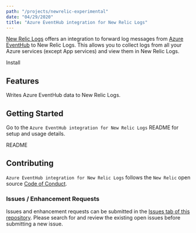 ```yaml
---
path: "/projects/newrelic-experimental"
date: "04/29/2020"
title: "Azure EventHub integration for New Relic Logs"
---
```


<!-- Imports must occur at the top of the file -->

[New Relic Logs](https://docs.newrelic.com/docs/introduction-new-relic-logs) offers an integration to forward log messages from  [Azure EventHub](https://azure.microsoft.com/en-us/services/event-hubs/) to New Relic Logs. This allows you to collect logs from all your Azure services (except App services) and view them in New Relic Logs.

<Link to="https://github.com/newrelic-experimental/newrelic-azure-logs-integration">Install</Link>

## Features

Writes Azure EventHub data to New Relic Logs.

## Getting Started

Go to the `Azure EventHub integration for New Relic Logs` README for setup and usage details.

<Link to="https://github.com/newrelic-experimental/newrelic-azure-logs-integration">README</Link>

## Contributing

`Azure EventHub integration for New Relic Logs` follows the `New Relic` open source [Code of Conduct](/code-of-conduct).

### Issues / Enhancement Requests

Issues and enhancement requests can be submitted in the [Issues tab of this repository](https://github.com/newrelic-experimental/newrelic-azure-logs-integration/issues). Please search for and review the existing open issues before submitting a new issue.